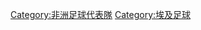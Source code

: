 {{Commonscat|Egypt national football team|埃及國家足球隊}}

[[Category:非洲足球代表隊|Category:非洲足球代表隊]]
[[Category:埃及足球|Category:埃及足球]]